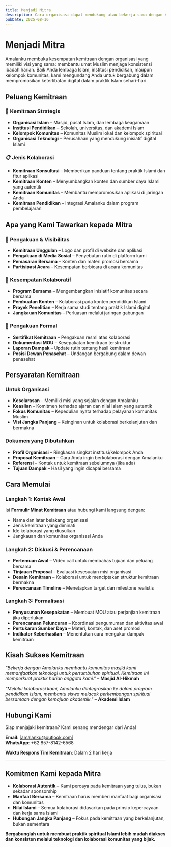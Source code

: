 ```yaml
---
title: Menjadi Mitra
description: Cara organisasi dapat mendukung atau bekerja sama dengan Amalanku
pubDate: 2025-08-16
---
```


# Menjadi Mitra

Amalanku membuka kesempatan kemitraan dengan organisasi yang memiliki visi yang sama: membantu umat Muslim menjaga konsistensi ibadah harian. Baik Anda lembaga Islam, institusi pendidikan, maupun kelompok komunitas, kami mengundang Anda untuk bergabung dalam mempromosikan keterlibatan digital dalam praktik Islam sehari-hari.

## Peluang Kemitraan

### 🤝 Kemitraan Strategis
- **Organisasi Islam** – Masjid, pusat Islam, dan lembaga keagamaan
- **Institusi Pendidikan** – Sekolah, universitas, dan akademi Islam  
- **Kelompok Komunitas** – Komunitas Muslim lokal dan kelompok spiritual
- **Organisasi Teknologi** – Perusahaan yang mendukung inisiatif digital Islami

### 📋 Jenis Kolaborasi
- **Kemitraan Konsultasi** – Memberikan panduan tentang praktik Islami dan fitur aplikasi
- **Kemitraan Konten** – Menyumbangkan konten dan sumber daya Islami yang autentik
- **Kemitraan Komunitas** – Membantu mempromosikan aplikasi di jaringan Anda
- **Kemitraan Pendidikan** – Integrasi Amalanku dalam program pembelajaran

## Apa yang Kami Tawarkan kepada Mitra

### 🌟 Pengakuan & Visibilitas
- **Kemitraan Unggulan** – Logo dan profil di website dan aplikasi
- **Pengakuan di Media Sosial** – Penyebutan rutin di platform kami
- **Pemasaran Bersama** – Konten dan materi promosi bersama
- **Partisipasi Acara** – Kesempatan berbicara di acara komunitas

### 🤝 Kesempatan Kolaboratif
- **Program Bersama** – Mengembangkan inisiatif komunitas secara bersama
- **Pembuatan Konten** – Kolaborasi pada konten pendidikan Islami
- **Proyek Penelitian** – Kerja sama studi tentang praktik Islami digital
- **Jangkauan Komunitas** – Perluasan melalui jaringan gabungan

### 📜 Pengakuan Formal
- **Sertifikat Kemitraan** – Pengakuan resmi atas kolaborasi
- **Dokumentasi MOU** – Kesepakatan kemitraan terstruktur
- **Laporan Dampak** – Update rutin tentang hasil kemitraan
- **Posisi Dewan Penasehat** – Undangan bergabung dalam dewan penasehat

## Persyaratan Kemitraan

### Untuk Organisasi
- **Keselarasan** – Memiliki misi yang sejalan dengan Amalanku
- **Keaslian** – Komitmen terhadap ajaran dan nilai Islam yang autentik
- **Fokus Komunitas** – Kepedulian nyata terhadap pelayanan komunitas Muslim
- **Visi Jangka Panjang** – Keinginan untuk kolaborasi berkelanjutan dan bermakna

### Dokumen yang Dibutuhkan
- **Profil Organisasi** – Ringkasan singkat institusi/kelompok Anda
- **Proposal Kemitraan** – Cara Anda ingin berkolaborasi dengan Amalanku
- **Referensi** – Kontak untuk kemitraan sebelumnya (jika ada)
- **Tujuan Dampak** – Hasil yang ingin dicapai bersama

## Cara Memulai

### Langkah 1: Kontak Awal
Isi **Formulir Minat Kemitraan** atau hubungi kami langsung dengan:
- Nama dan latar belakang organisasi
- Jenis kemitraan yang diminati
- Ide kolaborasi yang diusulkan
- Jangkauan dan komunitas organisasi Anda

### Langkah 2: Diskusi & Perencanaan
- **Pertemuan Awal** – Video call untuk membahas tujuan dan peluang bersama
- **Tinjauan Proposal** – Evaluasi kesesuaian misi organisasi
- **Desain Kemitraan** – Kolaborasi untuk menciptakan struktur kemitraan bermakna
- **Perencanaan Timeline** – Menetapkan target dan milestone realistis

### Langkah 3: Formalisasi
- **Penyusunan Kesepakatan** – Membuat MOU atau perjanjian kemitraan jika diperlukan
- **Perencanaan Peluncuran** – Koordinasi pengumuman dan aktivitas awal  
- **Pertukaran Sumber Daya** – Materi, kontak, dan aset promosi
- **Indikator Keberhasilan** – Menentukan cara mengukur dampak kemitraan

## Kisah Sukses Kemitraan

*"Bekerja dengan Amalanku membantu komunitas masjid kami memanfaatkan teknologi untuk pertumbuhan spiritual. Kemitraan ini memperkuat praktik harian anggota kami."* – **Masjid Al-Hikmah**  

*"Melalui kolaborasi kami, Amalanku diintegrasikan ke dalam program pendidikan Islam, membantu siswa melacak perkembangan spiritual bersamaan dengan kemajuan akademik."* – **Akademi Islam**

## Hubungi Kami

Siap menjajaki kemitraan? Kami senang mendengar dari Anda!

**Email**: [amalanku@outlook.com]  
**WhatsApp**: +62 857-8142-6568  

**Waktu Respons Tim Kemitraan**: Dalam 2 hari kerja

---

## Komitmen Kami kepada Mitra

- **Kolaborasi Autentik** – Kami percaya pada kemitraan yang tulus, bukan sekadar sponsorship
- **Manfaat Bersama** – Kemitraan harus memberi manfaat bagi organisasi dan komunitas
- **Nilai Islami** – Semua kolaborasi didasarkan pada prinsip kepercayaan dan kerja sama Islami
- **Hubungan Jangka Panjang** – Fokus pada kemitraan yang berkelanjutan, bukan sementara

**Bergabunglah untuk membuat praktik spiritual Islami lebih mudah diakses dan konsisten melalui teknologi dan kolaborasi komunitas yang bijak.**
